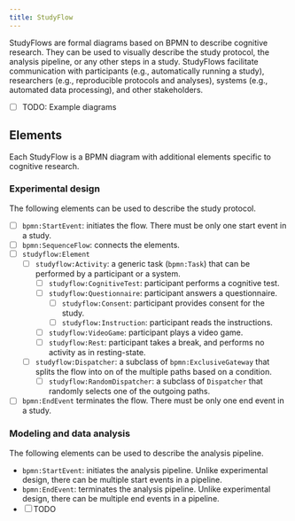 ```yaml
---
title: StudyFlow
---
```


StudyFlows are formal diagrams based on BPMN to describe cognitive research. They can be used to visually describe the study protocol, the analysis pipeline, or any other steps in a study. StudyFlows facilitate communication with participants (e.g., automatically running a study), researchers (e.g., reproducible protocols and analyses), systems (e.g., automated data processing), and other stakeholders.

- [ ] TODO: Example diagrams

## Elements

Each StudyFlow is a BPMN diagram with additional elements specific to cognitive research.

### Experimental design

The following elements can be used to describe the study protocol.

- [ ] `bpmn:StartEvent`: initiates the flow. There must be only one start event in a study.
- [ ] `bpmn:SequenceFlow`: connects the elements.
- [ ] `studyflow:Element`
    - [ ] `studyflow:Activity`: a generic task (`bpmn:Task`) that can be performed by a participant or a system.
        - [ ] `studyflow:CognitiveTest`: participant performs a cognitive test.
        - [ ] `studyflow:Questionnaire`: participant answers a questionnaire.
            - [ ] `studyflow:Consent`: participant provides consent for the study.
            - [ ] `studyflow:Instruction`: participant reads the instructions.
        - [ ] `studyflow:VideoGame`: participant plays a video game.
        - [ ] `studyflow:Rest`: participant takes a break, and performs no activity as in resting-state.
    - [ ] `studyflow:Dispatcher`: a subclass of `bpmn:ExclusiveGateway` that splits the flow into on of the multiple paths based on a condition.
        - [ ] `studyflow:RandomDispatcher`: a subclass of `Dispatcher` that randomly selects one of the outgoing paths.
- [ ] `bpmn:EndEvent` terminates the flow. There must be only one end event in a study.

### Modeling and data analysis

The following elements can be used to describe the analysis pipeline.

- `bpmn:StartEvent`: initiates the analysis pipeline. Unlike experimental design, there can be multiple start events in a pipeline.
- `bpmn:EndEvent`: terminates the analysis pipeline. Unlike experimental design, there can be multiple end events in a pipeline.
- [ ] TODO
